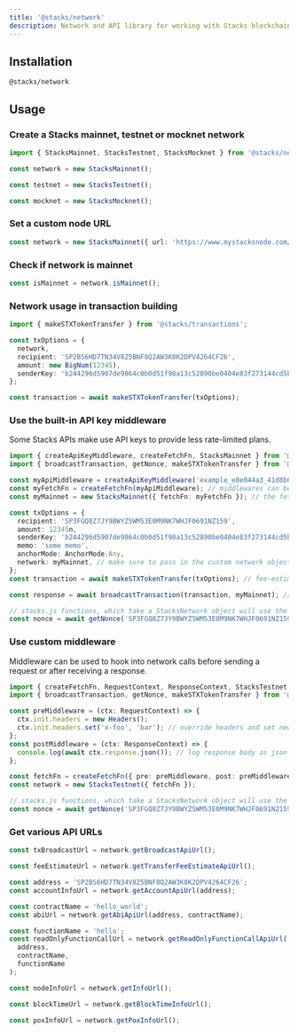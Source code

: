 ```yaml
---
title: '@stacks/network'
description: Network and API library for working with Stacks blockchain nodes.
---
```


## Installation

```package-install
@stacks/network
```

## Usage

### Create a Stacks mainnet, testnet or mocknet network

```typescript
import { StacksMainnet, StacksTestnet, StacksMocknet } from '@stacks/network';

const network = new StacksMainnet();

const testnet = new StacksTestnet();

const mocknet = new StacksMocknet();
```

### Set a custom node URL

```typescript
const network = new StacksMainnet({ url: 'https://www.mystacksnode.com/' });
```

### Check if network is mainnet

```typescript
const isMainnet = network.isMainnet();
```

### Network usage in transaction building

```typescript
import { makeSTXTokenTransfer } from '@stacks/transactions';

const txOptions = {
  network,
  recipient: 'SP2BS6HD7TN34V8Z5BNF8Q2AW3K8K2DPV4264CF26',
  amount: new BigNum(12345),
  senderKey: 'b244296d5907de9864c0b0d51f98a13c52890be0404e83f273144cd5b9960eed01',
};

const transaction = await makeSTXTokenTransfer(txOptions);
```

### Use the built-in API key middleware

Some Stacks APIs make use API keys to provide less rate-limited plans.

```typescript
import { createApiKeyMiddleware, createFetchFn, StacksMainnet } from '@stacks/network';
import { broadcastTransaction, getNonce, makeSTXTokenTransfer } from '@stacks/transactions';

const myApiMiddleware = createApiKeyMiddleware('example_e8e044a3_41d8b0fe_3dd3988ef302');
const myFetchFn = createFetchFn(myApiMiddleware); // middlewares can be used to create a new fetch function
const myMainnet = new StacksMainnet({ fetchFn: myFetchFn }); // the fetchFn options can be passed to a StacksNetwork to override the default fetch function

const txOptions = {
  recipient: 'SP3FGQ8Z7JY9BWYZ5WM53E0M9NK7WHJF0691NZ159',
  amount: 12345n,
  senderKey: 'b244296d5907de9864c0b0d51f98a13c52890be0404e83f273144cd5b9960eed01',
  memo: 'some memo',
  anchorMode: AnchorMode.Any,
  network: myMainnet, // make sure to pass in the custom network object
};
const transaction = await makeSTXTokenTransfer(txOptions); // fee-estimation will use the custom fetchFn

const response = await broadcastTransaction(transaction, myMainnet); // make sure to broadcast via the custom network object

// stacks.js functions, which take a StacksNetwork object will use the custom fetchFn
const nonce = await getNonce('SP3FGQ8Z7JY9BWYZ5WM53E0M9NK7WHJF0691NZ159', myMainnet);
```

### Use custom middleware

Middleware can be used to hook into network calls before sending a request or after receiving a response.

```typescript
import { createFetchFn, RequestContext, ResponseContext, StacksTestnet } from '@stacks/network';
import { broadcastTransaction, getNonce, makeSTXTokenTransfer } from '@stacks/transactions';

const preMiddleware = (ctx: RequestContext) => {
  ctx.init.headers = new Headers();
  ctx.init.headers.set('x-foo', 'bar'); // override headers and set new `x-foo` header
};
const postMiddleware = (ctx: ResponseContext) => {
  console.log(await ctx.response.json()); // log response body as json
};

const fetchFn = createFetchFn({ pre: preMiddleware, post: preMiddleware }); // a middleware can contain `pre`, `post`, or both
const network = new StacksTestnet({ fetchFn });

// stacks.js functions, which take a StacksNetwork object will use the custom fetchFn
const nonce = await getNonce('SP3FGQ8Z7JY9BWYZ5WM53E0M9NK7WHJF0691NZ159', network);
```

### Get various API URLs

```typescript
const txBroadcastUrl = network.getBroadcastApiUrl();

const feeEstimateUrl = network.getTransferFeeEstimateApiUrl();

const address = 'SP2BS6HD7TN34V8Z5BNF8Q2AW3K8K2DPV4264CF26';
const accountInfoUrl = network.getAccountApiUrl(address);

const contractName = 'hello_world';
const abiUrl = network.getAbiApiUrl(address, contractName);

const functionName = 'hello';
const readOnlyFunctionCallUrl = network.getReadOnlyFunctionCallApiUrl(
  address,
  contractName,
  functionName
);

const nodeInfoUrl = network.getInfoUrl();

const blockTimeUrl = network.getBlockTimeInfoUrl();

const poxInfoUrl = network.getPoxInfoUrl();
```
